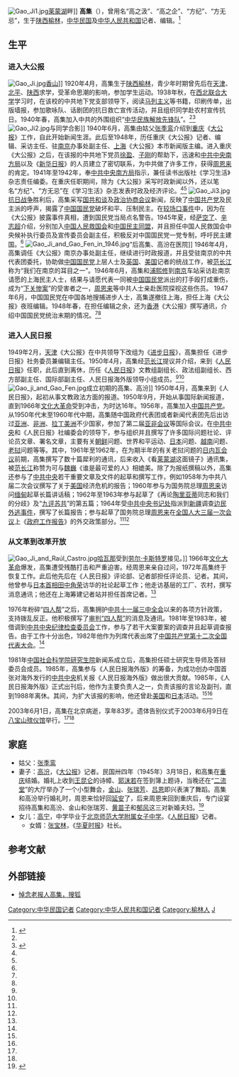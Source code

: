 [[File:Gao_Ji1.jpg|thumb]][[莱蒙湖|莱蒙湖]]畔]]
'''高集'''（{{bd|1920年|4月|2003年|6月1日}}），曾用名“高之汲”、“高之企”、“方纪”、“方无忌”，生于[[陕西|陕西]][[榆林|榆林]]，[[中华民国|中华民国]]及[[中华人民共和国|中华人民共和国]]记者、编辑。<ref name=sohu>{{Cite web |url=http://media.sohu.com/90/62/news209916290.shtml |title=著名报人、大公报元老人物高集因病逝世，搜狐，2003年06月09日 |accessdate=2014年1月13日 |archive-date=2014年1月13日 |archive-url=https://web.archive.org/web/20140113125229/http://media.sohu.com/90/62/news209916290.shtml |dead-url=no }}</ref>

==生平==
===进入大公报===
[[File:Gao_Ji.jpg|thumb]][[香山公园|香山]]]]
1920年4月，高集生于[[陕西|陕西]][[榆林|榆林]]，青少年时期曾先后在[[天津|天津]]、[[北平|北平]]、[[陕西|陕西]]求学，受革命思潮的影响，参加学生运动。1938年秋，在[[西北联合大学|西北联合大学]]学习时，在该校的中共地下党支部领导下，阅读[[马列主义|马列主义]]等书籍，印刷传单，出版墙报，参加歌咏队、话剧团的抗日救亡宣传活动，并且组织同学赴农村宣传抗日。1940年春，高集加入中共的外围组织“[[中华民族解放先锋队|中华民族解放先锋队]]”。<ref name=sohu/><ref name=shengp>{{Cite web |url=http://media.sohu.com/62/42/news210084262.shtml |title=高集生平，搜狐，2003年06月13日 |accessdate=2014年1月13日 |archive-date=2003年12月16日 |archive-url=https://web.archive.org/web/20031216100201/http://media.sohu.com/62/42/news210084262.shtml |dead-url=no }}</ref>
[[File:Gao_Ji2.jpg|thumb]]与同学合影]]
1940年6月，高集由姑父[[张季鸾|张季鸾]]介绍到[[重庆|重庆]]《[[大公报|大公报]]》工作，自此开始新闻生涯。此后至1948年，历任重庆《大公报》记者、编辑、采访主任、驻[[南京|南京]]办事处副主任、[[上海|上海]]《大公报》本市新闻版主编。进入重庆《大公报》之后，在该报的中共地下党员[[徐盈|徐盈]]、[[子刚|子刚]]的帮助下，迅速和[[中共中央南方局|中共中央南方局]]以及《[[新华日报|新华日报]]》的人员建立了密切联系，为中共做了许多工作，获得[[周恩来|周恩来]]的肯定。1941年至1942年，奉[[中共中央南方局|中共中央南方局]]指示，兼任读书出版社《学习生活》杂志责任编委。在重庆任职期间，除为《大公报》采写时政新闻以外，还以笔名“方纪”、“方无忌”在《学习生活》杂志发表时政及经济评论。<ref name=sohu/><ref name=shengp/>
[[File:Gao_Ji3.jpg|thumb]]
[[抗日战争|抗日战争]]胜利后，高集采写[[国共和谈|国共和谈]]及[[政治协商会议|政治协商会议]]新闻，反映了[[中国共产党|中国共产党]]及民主派的呼声，揭露了[[中国国民党|中国国民党]]破坏和平、压制民主。在[[较场口事件|较场口事件]]中，因为在《大公报》披露事件真相，遭到国民党当局点名警告。1945年夏，经[[萨空了|萨空了]]、[[辛志超|辛志超]]介绍，分别加入[[中国人民救国会|中国人民救国会]]和[[中国民主同盟|中国民主同盟]]，并且担任中国人民救国会中央候补执行委员及宣传委员会副主任，积极反对中国国民党一党专制，呼吁民主建国。<ref name=sohu/>
[[File:Gao_Ji_and_Gao_Fen_in_1946.jpg|thumb]]”后高集、高汾在医院]]
1946年4月，高集调任《大公报》南京办事处副主任，继续进行时政报道，并且受驻南京的中共代表团委托，协助做[[中国国民党|中国国民党]]上层人士及[[英国|英国]]、[[美国|美国]]记者的统战工作，被[[范长江|范长江]]称为“我们在南京的耳目之一”。1946年6月，高集和[[浦熙修|浦熙修]]到[[南京|南京]]车站采访赴南京请愿的上海民主人士，结果与请愿代表一同被[[中国国民党|中国国民党]]派出的打手殴打成重伤，成为“[[下关惨案|下关惨案]]”的受害者之一，[[周恩来|周恩来]]等中共人士亲赴医院探视这些伤员。 1947年6月，中国国民党在中国各地搜捕进步人士，高集遂撤往上海，担任上海《大公报》夜班编辑。1948年春，在担任编辑之余，还为[[香港|香港]]《大公报》撰写通讯，介绍中国国民党统治末期的情况。<ref name=sohu/><ref name=shengp/>

===进入人民日报===
1949年2月，[[天津|天津]]《大公报》在中共领导下改组为《[[进步日报|进步日报]]》，高集担任《进步日报》社务委员兼编辑主任。1950年4月，高集经[[范长江|范长江]]提议并介绍，来到《[[人民日报|人民日报]]》任职，此后直到离休，历任《[[人民日报|人民日报]]》文教组副组长、政法组副组长、西方部副主任、国际部副主任、人民日报海外版领导小组成员。<ref name=sohu/><ref name=shengp/>
[[File:Gao_ji_and_Gao_Fen.jpg|thumb]]成立初期的高集、高汾]]
1950年4月，高集来到《人民日报》，起初从事文教政法方面的报道。1950年9月，开始从事国际新闻报道，直到1966年[[文化大革命|文化大革命]]受到冲击，为时达16年。1956年，高集加入[[中国共产党|中国共产党]]。从1950年代末至1960年代中期，高集随中国政府代表团或者新闻代表团先后出访过[[亚洲|亚洲]]、[[非洲|非洲]]、[[拉丁美洲|拉丁美洲]]不少国家，参加了第二届[[亚非会议|亚非会议]]等国际会议。在[[中共中央|中共中央]]和《人民日报》社编委会的领导下，参与组织并且撰写了许多国际问题社论、评论员文章、署名文章，主要有关[[朝鲜|朝鲜]]问题、世界和平运动、[[日本|日本]]问题、[[越南|越南]]问题、[[老挝|老挝]]问题等等。其中，1961年至1962年，在为期半年的有关老挝问题的[[日内瓦会议_(1961年)|日内瓦会议]]前期，高集撰写了数十篇犀利的通讯，后来收入《看[[莱蒙湖|莱蒙湖]]这面镜子》通讯集，被[[范长江|范长江]]称赞为可与[[魏巍_(作家)|魏巍]]《谁是最可爱的人》相媲美。除了为报纸撰稿以外，高集还参与了[[中共中央|中共中央]]若干重要文章及文件的起草和撰写工作，例如1958年为中共八届二次会议撰写了关于[[美国|美国]]经济危机的报告；1960年参与为国务院总理[[周恩来|周恩来]]访问[[缅甸|缅甸]]起草长篇讲话稿；1962年至1963年参与起草了《再论[[陶里亚蒂|陶里亚蒂]]同志和我们的分歧》及“[[九评苏共|九评苏共]]”的第五篇；1964年受[[中共中央书记处|中共中央书记处]]指派到[[新疆|新疆]]调查[[新疆居民外逃事件|边民外逃事件]]，撰写了长篇报告；参与起草了国务院总理[[周恩来|周恩来]]在[[第三届全国人民代表大会|全国人大三届一次会议]]上《[[政府工作报告|政府工作报告]]》的外交政策部分。<ref name=sohu/><ref name=shengp/>

===从文革到改革开放===
[[File:Gao_Ji_and_Raúl_Castro.jpg|thumb]][[哈瓦那|哈瓦那]]受到[[劳尔·卡斯特罗|劳尔·卡斯特罗]]接见。]]
1966年[[文化大革命|文化大革命]]爆发，高集遭受残酷打击和严重迫害。经周恩来亲自过问，1972年高集终于恢复工作。此后他先后在《人民日报》评论部、记者部担任评论员、记者。其间，他曾参与[[日本首相|日本首相]][[田中角荣|田中角荣]]访华的社论起草工作；他走访基层的工厂、农村，撰写消息通讯；他还在上海筹建记者站并担任首席记者。<ref name=sohu/>

1976年粉碎“[[四人帮|四人帮]]”之后，高集拥护[[中共十一届三中全会|中共十一届三中全会]]以来的各项方针政策，支持拨乱反正。他积极撰写了[[最高人民法院特别法庭|审判“四人帮”]]的消息及通讯。1981年至1983年，被借调到[[中共中央纪律检查委员会|中共中央纪律检查委员会]]工作，参与了若干大案要案的调查并且起草调查报告。由于工作十分出色，1982年他作为列席代表出席了[[中国共产党第十二次全国代表大会|中国共产党第十二次全国代表大会]]。<ref name=sohu/>

1981年[[中国社会科学院研究生院|中国社会科学院研究生院]]新闻系成立后，高集担任硕士研究生导师及答辩委员会成员。1985年，高集参与《人民日报海外版》的筹备，为成功创办中国首张对海外发行的[[中共中央|中共中央]]机关报《人民日报海外版》做出很大贡献。1985年，《人民日报海外版》正式出刊后，他作为主要负责人之一，负责该报的言论及副刊，直到1988年离休。其间，为扩大该报的影响，他还曾赴[[美国|美国]]和[[日本|日本]]活动。<ref name=sohu/><ref name=shengp/>

2003年6月1日，高集在北京病逝，享年83岁。遗体告别仪式于2003年6月9日在[[八宝山殡仪馆|八宝山殡仪馆]]举行。<ref name=sohu/><ref name=shengp/>

==家庭==
*姑父：[[张季鸾|张季鸾]]
*妻子：[[高汾|高汾]]，《[[大公报|大公报]]》记者。民国卅四年（1945年）3月18日，和高集在[[重庆|重庆]]结婚。婚礼上收到[[王昆仑|王昆仑]]的诗幛、[[郭沫若|郭沫若]]在签到簿上题诗，当晚还在“[[二流堂|二流堂]]”的大厅举办了一个小型舞会，[[金山_(演员)|金山]]、[[张瑞芳|张瑞芳]]、[[吕恩|吕恩]]即兴表演了舞蹈。高集和高汾举行婚礼时，周恩来恰好回[[延安|延安]]了，后来周恩来回到重庆后，专门设宴招待高集和高汾、金山和张瑞芳、[[黄苗子|黄苗子]]和[[郁风|郁风]]这三对新婚夫妇。<ref>{{Cite web |url=http://news.xinmin.cn/rollnews/2010/06/01/5041941.html |title=张宝林，各具生花笔一枝（16），新民网，2010-06-01 |accessdate=2014-01-13 |archive-date=2014-01-13 |archive-url=https://web.archive.org/web/20140113083112/http://news.xinmin.cn/rollnews/2010/06/01/5041941.html |dead-url=no }}</ref>
*女儿：[[高宁_(记者)|高宁]]，中学毕业于[[北京师范大学附属女子中学|北京师范大学附属女子中学]]。《[[人民日报|人民日报]]》记者。
**女婿：[[张宝林_(记者)|张宝林]]，《[[华夏时报|华夏时报]]》社长。

==参考文献==
{{Commonscat|Gao Ji}}
{{reflist}}

==外部链接==
*[http://media.sohu.com/23/67/subject210046723.shtml 悼念老报人高集，搜狐]{{Wayback|url=http://media.sohu.com/23/67/subject210046723.shtml |date=20140113145604 }}

{{DEFAULTSORT:Gao高}}
[[Category:中华民国记者|Category:中华民国记者]]
[[Category:中华人民共和国记者|Category:中华人民共和国记者]]
[[Category:榆林人|Category:榆林人]]
[[Category:高姓|J]]